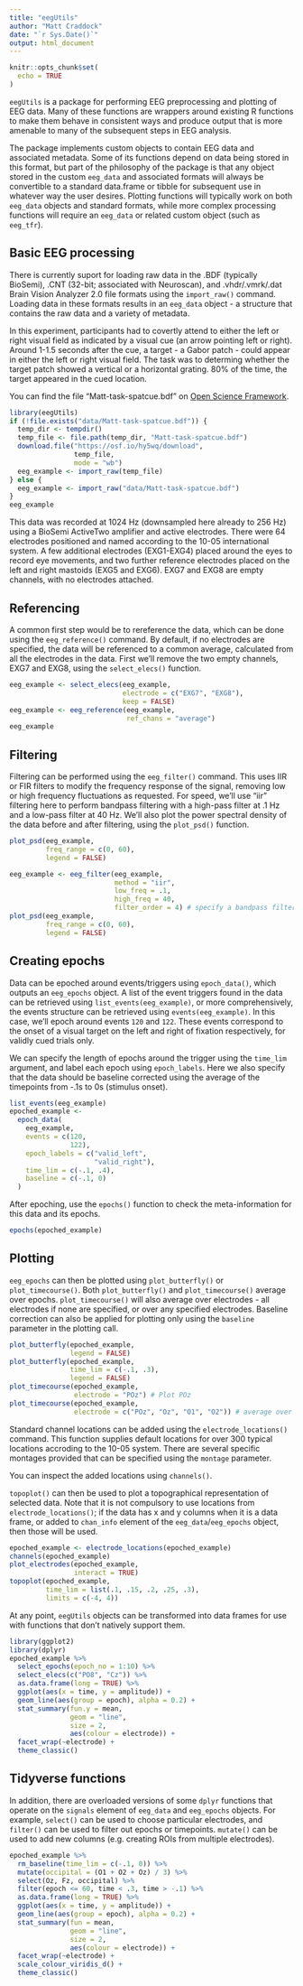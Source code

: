 ```yaml
---
title: "eegUtils"
author: "Matt Craddock"
date: "`r Sys.Date()`"
output: html_document
---
```


```r
knitr::opts_chunk$set(
  echo = TRUE
)
```

`eegUtils` is a package for performing EEG preprocessing and plotting of EEG data. Many of these functions are wrappers around existing R functions to make them behave in consistent ways and produce output that is more amenable to many of the subsequent steps in EEG analysis.

The package implements custom objects to contain EEG data and associated metadata. Some of its functions depend on data being stored in this format, but part of the philosophy of the package is that any object stored in the custom `eeg_data` and associated formats will always be convertible to a standard data.frame or tibble for subsequent use in whatever way the user desires. Plotting functions will typically work on both `eeg_data` objects and standard formats, while more complex processing functions will require an `eeg_data` or related custom object (such as `eeg_tfr`).

## Basic EEG processing

There is currently suport for loading raw data in the .BDF (typically BioSemi), .CNT (32-bit; associated with Neuroscan), and .vhdr/.vmrk/.dat Brain Vision Analyzer 2.0 file formats using the `import_raw()` command. Loading data in these formats results in an `eeg_data` object - a structure that contains the raw data and a variety of metadata.

In this experiment, participants had to covertly attend to either the left or right visual field as indicated by a visual cue (an arrow pointing left or right). Around 1-1.5 seconds after the cue, a target - a Gabor patch - could appear in either the left or right visual field. The task was to determing whether the target patch showed a vertical or a horizontal grating. 80% of the time, the target appeared in the cued location.

You can find the file "Matt-task-spatcue.bdf" on [Open Science Framework](https://osf.io/dxhjb/).

```r
library(eegUtils)
if (!file.exists("data/Matt-task-spatcue.bdf")) {
  temp_dir <- tempdir()
  temp_file <- file.path(temp_dir, "Matt-task-spatcue.bdf")
  download.file("https://osf.io/hy5wq/download",
                temp_file,
                mode = "wb")
  eeg_example <- import_raw(temp_file)
} else {
  eeg_example <- import_raw("data/Matt-task-spatcue.bdf")
}
eeg_example
```

This data was recorded at 1024 Hz (downsampled here already to 256 Hz) using a BioSemi ActiveTwo amplifier and active electrodes. There were 64 electrodes positioned and named according to the 10-05 international system. A few additional electrodes (EXG1-EXG4) placed around the eyes to record eye movements, and two further reference electrodes placed on the left and right mastoids (EXG5 and EXG6). EXG7 and EXG8 are empty channels, with no electrodes attached.

## Referencing

A common first step would be to rereference the data, which can be done using the `eeg_reference()` command. By default, if no electrodes are specified, the data will be referenced to a common average, calculated from all the electrodes in the data. First we'll remove the two empty channels, EXG7 and EXG8, using the `select_elecs()` function. 

```r
eeg_example <- select_elecs(eeg_example,
                            electrode = c("EXG7", "EXG8"),
                            keep = FALSE)
eeg_example <- eeg_reference(eeg_example,
                             ref_chans = "average")
eeg_example
```

## Filtering

Filtering can be performed using the `eeg_filter()` command. This uses IIR or FIR filters to modify the frequency response of the signal, removing low or high frequency fluctuations as requested. For speed, we'll use "iir" filtering here to perform bandpass filtering with a high-pass filter at .1 Hz and a low-pass filter at 40 Hz. We'll also plot the power spectral density of the data before and after filtering, using the `plot_psd()` function.

```r
plot_psd(eeg_example, 
         freq_range = c(0, 60),
         legend = FALSE)

eeg_example <- eeg_filter(eeg_example,
                          method = "iir",
                          low_freq = .1,
                          high_freq = 40,
                          filter_order = 4) # specify a bandpass filter
plot_psd(eeg_example, 
         freq_range = c(0, 60),
         legend = FALSE)
```

## Creating epochs

Data can be epoched around events/triggers using `epoch_data()`, which outputs an `eeg_epochs` object. A list of the event triggers found in the data can be retrieved using `list_events(eeg_example)`, or more comprehensively, the events structure can be retrieved using `events(eeg_example)`. In this case, we'll epoch around events `120` and `122`. These events correspond to the onset of a visual target on the left and right of fixation respectively, for validly cued trials only.

We can specify the length of epochs around the trigger using the `time_lim` argument, and label each epoch using `epoch_labels`. Here we also specify that the data should be baseline corrected using the average of the timepoints from -.1s to 0s (stimulus onset).

```r
list_events(eeg_example)
epoched_example <-
  epoch_data(
    eeg_example,
    events = c(120,
               122),
    epoch_labels = c("valid_left",
                     "valid_right"),
    time_lim = c(-.1, .4),
    baseline = c(-.1, 0)
  )
```

After epoching, use the `epochs()` function to check the meta-information for this data and its epochs.

```r
epochs(epoched_example)
```

## Plotting 

`eeg_epochs` can then be plotted using `plot_butterfly()` or `plot_timecourse()`. Both `plot_butterfly()` and `plot_timecourse()` average over epochs. `plot_timecourse()` will also average over electrodes - all electrodes if none are specified, or over any specified electrodes. Baseline correction can also be applied for plotting only using the `baseline` parameter in the plotting call.

```r
plot_butterfly(epoched_example,
               legend = FALSE)
plot_butterfly(epoched_example,
               time_lim = c(-.1, .3),
               legend = FALSE)
plot_timecourse(epoched_example,
                electrode = "POz") # Plot POz
plot_timecourse(epoched_example,
                electrode = c("POz", "Oz", "O1", "O2")) # average over four occipital electrodes
```

Standard channel locations can be added using the `electrode_locations()` command. This function supplies default locations for over 300 typical locations accroding to the 10-05 system. There are several specific montages provided that can be specified using the `montage` parameter. 

You can inspect the added locations using `channels()`.

`topoplot()` can then be used to plot a topographical representation of selected data. Note that it is not compulsory to use locations from `electrode_locations()`; if the data has x and y columns when it is a data frame, or added to `chan_info` element of the `eeg_data`/`eeg_epochs` object, then those will be used. 

```r
epoched_example <- electrode_locations(epoched_example)
channels(epoched_example)
plot_electrodes(epoched_example, 
                interact = TRUE)
topoplot(epoched_example,
         time_lim = list(.1, .15, .2, .25, .3),
         limits = c(-4, 4))
```

At any point, `eegUtils` objects can be transformed into data frames for use with functions that don't natively support them.

```r
library(ggplot2)
library(dplyr)
epoched_example %>%
  select_epochs(epoch_no = 1:10) %>%
  select_elecs(c("PO8", "Cz")) %>%
  as.data.frame(long = TRUE) %>%
  ggplot(aes(x = time, y = amplitude)) +
  geom_line(aes(group = epoch), alpha = 0.2) + 
  stat_summary(fun.y = mean,
               geom = "line",
               size = 2,
               aes(colour = electrode)) + 
  facet_wrap(~electrode) + 
  theme_classic()
```

## Tidyverse functions

In addition, there are overloaded versions of some `dplyr` functions that operate on the `signals` element of `eeg_data` and `eeg_epochs` objects. For example, `select()` can be used to choose particular electrodes, and `filter()` can be used to filter out epochs or timepoints. `mutate()` can be used to add new columns (e.g. creating ROIs from multiple electrodes).

```r
epoched_example %>%
  rm_baseline(time_lim = c(-.1, 0)) %>%
  mutate(occipital = (O1 + O2 + Oz) / 3) %>%
  select(Oz, Fz, occipital) %>%
  filter(epoch <= 60, time < .3, time > -.1) %>%
  as.data.frame(long = TRUE) %>%
  ggplot(aes(x = time, y = amplitude)) +
  geom_line(aes(group = epoch), alpha = 0.2) + 
  stat_summary(fun = mean,
               geom = "line",
               size = 2,
               aes(colour = electrode)) +
  facet_wrap(~electrode) + 
  scale_colour_viridis_d() +
  theme_classic()
```
